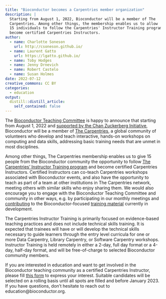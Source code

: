 ```yaml
---
title: "Bioconductor becomes a Carpentries member organization"
description: |
  Starting from August 1, 2022, Bioconductor will be a member of The 
  Carpentries. Among other things, the membership enables us to allow 
  15 individuals to follow the Carpentries' Instructor Training program and 
  become certified Carpentries Instructors.
author:
  - name: Charlotte Soneson
    url: http://csoneson.github.io/
  - name: Laurent Gatto
    url: https://lgatto.github.io/
  - name: Toby Hodges
  - name: Jenny Drnevich
  - name: Robert Castelo
  - name: Susan Holmes
date: 2022-07-12
creative_commons: CC BY
categories:
  - education
output:
  distill::distill_article:
    self_contained: false
---
```


The [Bioconductor Teaching Committee](https://bioconductor.org/help/education-training/) is happy to announce that starting from August 1, 2022 and [supported by the Chan Zuckerberg Initiative](https://chanzuckerberg.com/eoss/proposals/bioconductor-high-quality-training-and-support-for-a-worldwide-community/), Bioconductor will be a member of [The Carpentries](https://carpentries.org/), a global community of volunteers who develop and teach interactive, hands-on workshops on computing and data skills, addressing basic training needs that are unmet in most disciplines.

Among other things, The Carpentries membership enables us to give 15 people from the Bioconductor community the opportunity to follow [The Carpentries' Instructor Training program](https://carpentries.org/become-instructor/) and become certified Carpentries Instructors. Certified Instructors can co-teach Carpentries workshops associated with Bioconductor events, and also have the opportunity to teach as part of a team at other institutions in The Carpentries network, meeting others with similar skills who enjoy sharing them. We would also encourage you to engage with the Bioconductor Teaching Committee and community in other ways, e.g. by participating in our monthly meetings and [contributing](https://carpentries.org/blog/2021/07/incubator-lesson-spotlight-rna-seq-data-analysis/) to the Bioconductor-focused [training material](https://bioconductor.org/help/education-training/) currently in development.

The Carpentries Instructor Training is primarily focused on evidence-based teaching practices and does not include technical skills training. It is expected that trainees will have or will develop the technical skills necessary to guide learners through the entry level curricula for one or more Data Carpentry, Library Carpentry, or Software Carpentry workshops. Instructor Training is held remotely in either a 2-day, full day format or a 4-day, half-day format, and will be free-of-charge to selected Bioconductor community members.

If you are interested in education and want to get involved in the Bioconductor teaching community as a certified Carpentries Instructor, please fill [this form](https://forms.gle/HvnhkZZkhEE54vqL9) to express your interest. Suitable candidates will be selected on a rolling basis until all spots are filled and before January 2023. If you have questions, don't hesitate to reach out to education@bioconductor.org. 
